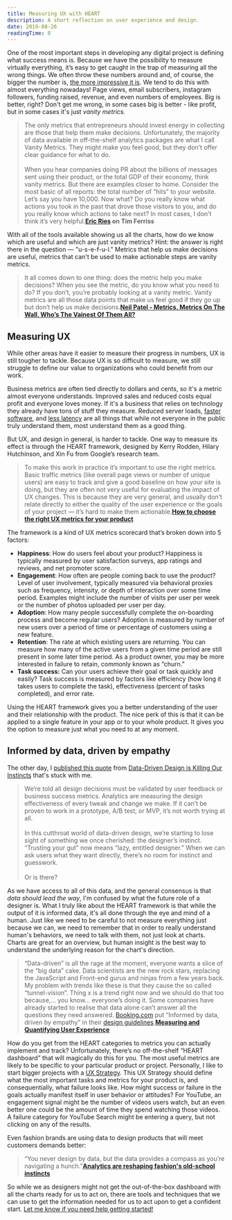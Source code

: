 ```yaml
---
title: Measuring UX with HEART
description: A short reflection on user experience and design.
date: 2019-08-26
readingTime: 8
---
```


One of the most important steps in developing any digital project is defining what success means is. Because we have the possibility to measure virtually everything, it’s easy to get caught in the trap of measuring all the wrong things. We often throw these numbers around and, of course, the bigger the number is, <a href="/chasinggrowth/">the more impressive it is</a>. We tend to do this with almost everything nowadays! Page views, email subscribers, instagram followers, funding raised, revenue, and even numbers of employees. Big is better, right? Don't get me wrong, in some cases big is better - like profit, but in some cases it's just *vanity metrics.*

>The only metrics that entrepreneurs should invest energy in collecting are those that help them make decisions. Unfortunately, the majority of data available in off-the-shelf analytics packages are what I call Vanity Metrics. They might make you feel good, but they don’t offer clear guidance for what to do.<br /><br />
When you hear companies doing PR about the billions of messages sent using their product, or the total GDP of their economy, think vanity metrics. But there are examples closer to home. Consider the most basic of all reports: the total number of “hits” to your website. Let’s say you have 10,000. Now what? Do you really know what actions you took in the past that drove those visitors to you, and do you really know which actions to take next? In most cases, I don’t think it’s very helpful.**<a href="https://tim.blog/2009/05/19/vanity-metrics-vs-actionable-metrics/">Eric Ries</a> on Tim Ferriss**

With all of the tools available showing us all the charts, how do we know which are useful and which are just vanity metrics? Hint: the answer is right there in the question — "u-s-e-f-u-l." Metrics that help us make decisions are useful, metrics that can't be used to make actionable steps are vanity metrics.

>It all comes down to one thing: does the metric help you make decisions? When you see the metric, do you know what you need to do? If you don’t, you’re probably looking at a vanity metric. Vanity metrics are all those data points that make us feel good if they go up but don’t help us make decisions.**<a href="https://neilpatel.com/blog/vainest-metrics/">Neil Patel - Metrics, Metrics On The Wall, Who’s The Vainest Of Them All?</a>**

## Measuring UX

While other areas have it easier to measure their progress in numbers, UX is still tougher to tackle. Because UX is so difficult to measure, we still struggle to define our value to organizations who could benefit from our work.

Business metrics are often tied directly to dollars and cents, so it's a metric almost everyone understands. Improved sales and reduced costs equal profit and everyone loves money. If it's a business that relies on technology they already have tons of stuff they measure. Reduced server loads, <a href="/fast-software/">faster software</a>, and <a href="/waiting/">less latency</a> are all things that while not everyone in the public truly understand them, most understand them as a good thing.

But UX, and design in general, is harder to tackle. One way to measure its effect is through the HEART framework, designed by Kerry Rodden, Hilary Hutchinson, and Xin Fu from Google’s research team.


>To make this work in practice it’s important to use the right metrics. Basic traffic metrics (like overall page views or number of unique users) are easy to track and give a good baseline on how your site is doing, but they are often not very useful for evaluating the impact of UX changes. This is because they are very general, and usually don’t relate directly to either the quality of the user experience or the goals of your project — it’s hard to make them actionable.**<a href="https://library.gv.com/how-to-choose-the-right-ux-metrics-for-your-product-5f46359ab5be">How to choose the right UX metrics for your product</a>**


The framework is a kind of UX metrics scorecard that’s broken down into 5 factors:

- **Happiness**: How do users feel about your product? Happiness is typically measured by user satisfaction surveys, app ratings and reviews, and net promoter score.
- **Engagement**: How often are people coming back to use the product? Level of user involvement, typically measured via behavioral proxies such as frequency, intensity, or depth of interaction over some time period. Examples might include the number of visits per user per week or the number of photos uploaded per user per day.
- **Adoption**: How many people successfully complete the on-boarding process and become regular users? Adoption is measured by number of new users over a period of time or percentage of customers using a new feature.
- **Retention**: The rate at which existing users are returning. You can measure how many of the active users from a given time period are still present in some later time period. As a product owner, you may be more interested in failure to retain, commonly known as “churn.”
- **Task success:** Can your users achieve their goal or task quickly and easily? Task success is measured by factors like efficiency (how long it takes users to complete the task), effectiveness (percent of tasks completed), and error rate.

Using the HEART framework gives you a better understanding of the user and their relationship with the product. The nice perk of this is that it can be applied to a single feature in your app or to your whole product. It gives you the option to measure just what you need to at any moment.

## Informed by data, driven by empathy

The other day, I <a href="/data-driven-design/">published this quote</a> from <a href="https://modus.medium.com/data-driven-design-is-killing-our-instincts-d448d141653d">Data-Driven Design is Killing Our Instincts</a> that's stuck with me.

>We’re told all design decisions must be validated by user feedback or business success metrics. Analytics are measuring the design effectiveness of every tweak and change we make. If it can’t be proven to work in a prototype, A/B test, or MVP, it’s not worth trying at all. 
<br /><br />In this cutthroat world of data-driven design, we’re starting to lose sight of something we once cherished: the designer’s instinct. “Trusting your gut” now means “lazy, entitled designer.” When we can ask users what they want directly, there’s no room for instinct and guesswork. 
<br /><br />Or is there?

As we have access to all of this data, and the general consensus is that *data should lead the way*, I'm confused by what the future role of a designer is. What I truly like about the HEART framework is that while the output of it is informed data, it's all done through the eye and mind of a human.
Just like we need to be careful to not measure everything just because we can, we need to remember that in order to really understand human's behaviors, we need to talk with them, not just look at charts. Charts are great for an overview, but human insight is the best way to understand the underlying reason for the chart's direction.

>“Data-driven” is all the rage at the moment, everyone wants a slice of the “big data” cake. Data scientists are the new rock stars, replacing the JavaScript and Front-end gurus and ninjas from a few years back. My problem with trends like these is that they cause the so called “tunnel-vision”. Thing x is a trend right now and we should do that too because,… you know… everyone’s doing it.
Some companies have already started to realise that data alone can’t answer all the questions they need answered. <a href="http://booking.com/">Booking.com</a> put “Informed by data, driven by empathy” in their <a href="https://booking.design/maja-and-kits-winter-adventures-943ddca06bcf">design guidelines</a>.**<a href="https://uxdesign.cc/measuring-and-quantifying-user-experience-8f555f07363d">Measuring and Quantifying User Experience</a>**

How do you get from the HEART categories to metrics you can actually implement and track? Unfortunately, there’s no off-the-shelf “HEART dashboard” that will magically do this for you. The most useful metrics are likely to be specific to your particular product or project. Personally, I like to start bigger projects with a <a href="/uxstrategy/">UX Strategy</a>. This UX Strategy should define what the most important tasks and metrics for your product is, and consequentially, what failure looks like. How might success or failure in the goals actually manifest itself in user behavior or attitudes? For YouTube, an engagement signal might be the number of videos users watch, but an even better one could be the amount of time they spend watching those videos. A failure category for YouTube Search might be entering a query, but not clicking on any of the results.

Even fashion brands are using data to design products that will meet customers demands better:

>“You never design by data, but the data provides a compass as you’re navigating a hunch.”**<a href="https://www.voguebusiness.com/technology/data-trend-forecasting-google-tracking-tools?utm_source=GoSquared+Resources&utm_campaign=eb8836d887-GoSquared_Weekly_197&utm_medium=email&utm_term=0_6c6d54cfe6-eb8836d887-307670933">Analytics are reshaping fashion's old-school instincts</a>**

So while we as designers might not get the out-of-the-box dashboard with all the charts ready for us to act on, there are tools and techniques that we can use to get the information needed for us to act upon to get a confident start. <a href="/contact">Let me know if you need help getting started!</a>